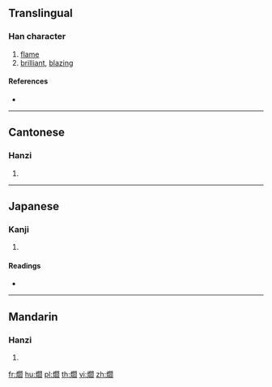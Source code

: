{{character info/new}}
==Translingual==

===Han character===
{{Han char|rn=86|rad=火|as=16|sn=20|four=97820|canj=FANX|ids=⿰火閻}}

# [[flame]]
# [[brilliant]], [[blazing]]

====References====
* {{Han ref|kx=0687.010|dkj=19574|dj=1099.230|hdz=32247.150|uh=7213|ud=29203|bh=F46A|bd=62570}}

----

==Cantonese==

===Hanzi===
{{yue-hanzi|jyut=|y=yim6}}

# {{defn|lang=yue|sort=火16}}

----

==Japanese==

===Kanji===
{{ja-kanji|grade=|rs=火16}}

# {{defn|lang=ja|sort=火16}}

====Readings====
* {{ja-readings|on=[[えん]] (en), [[せん]] (sen), [[ぜん]] (zen)|kun=[[ひかり]] (hikari)}}

----

==Mandarin==

===Hanzi===
{{cmn-hanzi|pin=[[yàn]] ([[yan4]])|wg=yen<sup>4</sup>}}

# {{defn|lang=cmn|sort=火16}}

[[fr:爓]]
[[hu:爓]]
[[pl:爓]]
[[th:爓]]
[[vi:爓]]
[[zh:爓]]
